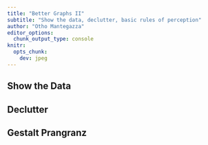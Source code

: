 ```yaml
---
title: "Better Graphs II"
subtitle: "Show the data, declutter, basic rules of perception"
author: "Otho Mantegazza"
editor_options:  
  chunk_output_type: console
knitr:
  opts_chunk: 
    dev: jpeg
---
```


## Show the Data

## Declutter

## Gestalt Prangranz
